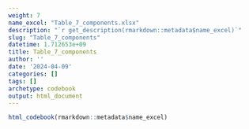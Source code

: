 ```yaml
---
weight: 7
name_excel: "Table_7_components.xlsx"
description: "`r get_description(rmarkdown::metadata$name_excel)`"
slug: "Table_7_components"
datetime: 1.712653e+09
title: Table_7_components
author: ''
date: '2024-04-09'
categories: []
tags: []
archetype: codebook
output: html_document
---
```


```r
html_codebook(rmarkdown::metadata$name_excel)
```
